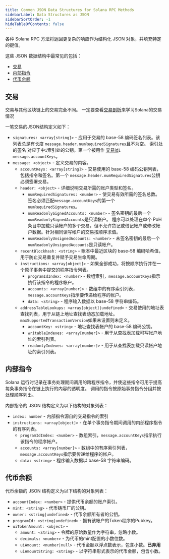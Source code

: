 ```yaml
---
title: Common JSON Data Structures for Solana RPC Methods
sidebarLabel: Data Structures as JSON
sidebarSortOrder: -1
hideTableOfContents: false
---
```


各种 Solana RPC 方法将返回更复杂的响应作为结构化 JSON 对象，并填充特定的键值。

这些 JSON 数据结构中最常见的包括：

- [交易](#交易)
- [内部指令](#内部指令)
- [代币余额](#代币余额)

## 交易

交易与其他区块链上的交易完全不同。 一定要查看[交易剖析](/docs/core/transactions.md)来学习Solana的交易情况

一笔交易的JSON结构定义如下：

- `signatures: <array[string]>` - 应用于交易的 base-58 编码签名列表。该列表总是有长度
  `message.header.numRequiredSignatures`且不为空。 索引处的签名 对应于中`i`索引处的公钥。第一个被用作
  [交易id](/docs/terminology.md#transaction-id)`i` `message.accountKeys`。
- `message: <object>` - 定义交易的内容。
  - `accountKeys: <array[string]>` - 交易使用的 base-58 编码公钥列表，包括指令和签名。第一个
    `message.header.numRequiredSignatures`公钥必须签署交易。
  - `header: <object>` - 详细说明交易所需的账户类型和签名。
    - `numRequiredSignatures: <number>` - 使交易有效所需的签名总数。 签名必须匹配`message.accountKeys`的第一个`numRequiredSignatures`。
    - `numReadonlySignedAccounts: <number>` - 签名密钥的最后一个`numReadonlySignedAccounts`是只读帐户。
    程序可以处理在单个 PoH 条目中加载只读帐户的多个交易，但不允许贷记或借记帐户或修改帐户数据。针对相同读写帐户的交易按顺序求值。
    - `numReadonlyUnsignedAccounts: <number>` - 未签名密钥的最后一个`numReadonlyUnsignedAccounts`是只读帐户。
  - `recentBlockhash: <string>` - 账本中最近区块的 base-58 编码哈希值，用于防止交易重复并赋予交易生命周期。
  - `instructions: <array[object]>` - 如果全部成功，将按顺序执行并在一个原子事务中提交的程序指令列表。
    - `programIdIndex: <number>` -  数组索引，`message.accountKeys`指示执行该指令的程序帐户。
    - `accounts: <array[number]>` - 数组中的有序索引列表， `message.accountKeys`指示要传递给程序的帐户。
    - `data: <string>` - 程序输入数据以 base-58 字符串编码。
  - `addressTableLookups: <array[object]|undefined>` - 交易使用的地址表查找列表，用于从链上地址查找表动态加载地址。
  `maxSupportedTransactionVersion`如果未设置则未定义。
    - `accountKey: <string>` -  地址查找表帐户的 base-58 编码公钥。
    - `writableIndexes: <array[number]>` - 用于从查找表加载可写帐户地址的索引列表。
    - `readonlyIndexes: <array[number]>` - 用于从查找表加载只读帐户地址的索引列表。

## 内部指令

Solana 运行时记录在事务处理期间调用的跨程序指令，并使这些指令可用于提高每条事务指令在链上执行的内容的透明度。
调用的指令按原始事务指令分组并按处理顺序列出。

内部指令的 JSON 结构定义为以下结构的对象列表：

- `index: number` - 内部指令源自的交易指令的索引
- `instructions: <array[object]>` - 在单个事务指令期间调用的内部程序指令的有序列表。
  - `programIdIndex: <number>` - 数组索引，`message.accountKeys`指示执行该指令的程序帐户。
  - `accounts: <array[number]>` - 数组中的有序索引列表， `message.accountKeys`指示要传递给程序的帐户。
  - `data: <string>` - 程序输入数据以 base-58 字符串编码。

## 代币余额

代币余额的 JSON 结构定义为以下结构的对象列表：

- `accountIndex: <number>` - 提供代币余额的账户索引。
- `mint: <string>` - 代币铸币厂的公钥。
- `owner: <string|undefined>` - 代币余额所有者的公钥。
- `programId: <string|undefined>` - 拥有该帐户的Token程序的Pubkey。
- `uiTokenAmount: <object>` -
  - `amount: <string>` - 令牌的原始数量作为字符串，忽略小数。
  - `decimals: <number>` - 为代币的mint配置的小数位数。
  - `uiAmount: <number|null>` - 代币金额以浮点数表示，包含小数。**已弃用**
  - `uiAmountString: <string>` - 以字符串形式表示的代币金额，包含小数。
